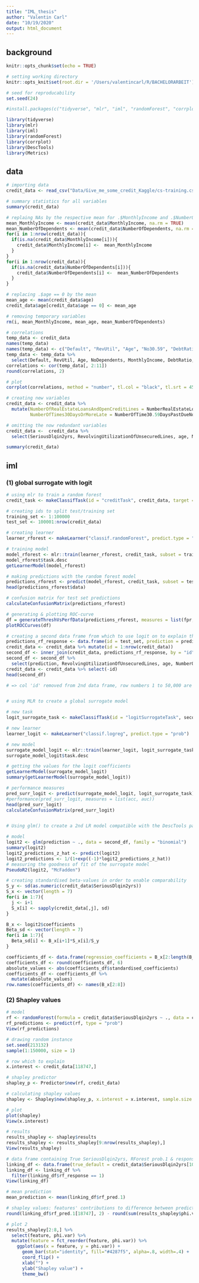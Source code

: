```yaml
---
title: "IML_thesis"
author: "Valentin Carl"
date: "10/19/2020"
output: html_document
---
```


## background

```r
knitr::opts_chunk$set(echo = TRUE)

# setting working directory
knitr::opts_knit$set(root.dir = '/Users/valentincarl/R/BACHELORARBEIT')

# seed for reproducability
set.seed(24)
```

```r
#install.packages(c("tidyverse", "mlr", "iml", "randomForest", "corrplot", "DescTools", "Metrics"))

library(tidyverse)
library(mlr)
library(iml)
library(randomForest)
library(corrplot)
library(DescTools)
library(Metrics)
```

## data

```r
# importing data
credit_data <- read_csv("Data/Give_me_some_credit_Kaggle/cs-training.csv", col_types = cols(SeriousDlqin2yrs = col_factor(levels = c("0", "1")), X1 = col_skip()))
```

```r
# summary statistics for all variables
summary(credit_data)
```

```r
# replaing NAs by the respective mean for .$MonthlyIncome and .$NumberOfDependents
mean_MonthlyIncome <- mean(credit_data$MonthlyIncome, na.rm = TRUE)
mean_NumberOfDependents <- mean(credit_data$NumberOfDependents, na.rm = TRUE)
for(i in 1:nrow(credit_data)){
  if(is.na(credit_data$MonthlyIncome[i])){
    credit_data$MonthlyIncome[i] <-  mean_MonthlyIncome
  }
}
for(i in 1:nrow(credit_data)){
  if(is.na(credit_data$NumberOfDependents[i])){
    credit_data$NumberOfDependents[i] <-  mean_NumberOfDependents
  }
}

# replacing .$age == 0 by the mean
mean_age <- mean(credit_data$age)
credit_data$age[credit_data$age == 0] <- mean_age

# removing temporary variables
rm(i, mean_MonthlyIncome, mean_age, mean_NumberOfDependents)
```

```r
# correlations
temp_data <- credit_data
names(temp_data) 
names(temp_data) <- c("Default", "RevUtil", "Age", "No30.59", "DebtRatio", "MonthlyIncome", "OpenCredits", "No90", "NoRealEst", "No60.89", "NoDependents")
temp_data <- temp_data %>%
  select(Default, RevUtil, Age, NoDependents, MonthlyIncome, DebtRatio, OpenCredits, NoRealEst, No30.59, No60.89, No90)
correlations <- cor(temp_data[, 2:11])
round(correlations, 2)

# plot
corrplot(correlations, method = "number", tl.col = "black", tl.srt = 45)
```

```r
# creating new variables
credit_data <- credit_data %>%
  mutate(NumberOfRealEstateLoansAndOpenCreditLines = NumberRealEstateLoansOrLines + NumberOfOpenCreditLinesAndLoans,
         NumberOfTimes30DaysOrMoreLate = NumberOfTime30.59DaysPastDueNotWorse + NumberOfTime60.89DaysPastDueNotWorse + NumberOfTimes90DaysLate)

# omitting the now redundant variables
credit_data <-  credit_data %>%
  select(SeriousDlqin2yrs, RevolvingUtilizationOfUnsecuredLines, age, NumberOfDependents, MonthlyIncome, DebtRatio, NumberOfRealEstateLoansAndOpenCreditLines, NumberOfTimes30DaysOrMoreLate)

summary(credit_data)
```

## iml

### (1) global surrogate with logit

```r
# using mlr to train a random forest
credit_task <- makeClassifTask(id = "creditTask", credit_data, target = "SeriousDlqin2yrs", positive = "1")

# creating ids to split test/training set
training_set <- 1:100000
test_set <- 100001:nrow(credit_data)

# creating learner
learner_rforest <- makeLearner("classif.randomForest", predict.type = "prob")

# training model
model_rforest <- mlr::train(learner_rforest, credit_task, subset = training_set)
model_rforest$task.desc
getLearnerModel(model_rforest)

# making predictions with the random forest model
predictions_rforest <- predict(model_rforest, credit_task, subset = test_set)
head(predictions_rforest$data)

# confusion matrix for test set predictions
calculateConfusionMatrix(predictions_rforest)

# generating & plotting ROC-curve
df = generateThreshVsPerfData(predictions_rforest, measures = list(fpr, tpr))
plotROCCurves(df)
```

```r
# creating a second data frame from which to use logit on to explain the predictions made by the random forest model
predictions_rf_response <- data.frame(id = test_set, prediction = predictions_rforest$data$response)
credit_data <- credit_data %>% mutate(id = 1:nrow(credit_data))
second_df <- inner_join(credit_data, predictions_rf_response, by = "id")
second_df <- second_df %>%
  select(prediction, RevolvingUtilizationOfUnsecuredLines, age, NumberOfDependents, MonthlyIncome, DebtRatio, NumberOfRealEstateLoansAndOpenCreditLines, NumberOfTimes30DaysOrMoreLate)
credit_data <- credit_data %>% select(-id)
head(second_df)

# => col 'id' removed from 2nd data frame, row numbers 1 to 50,000 are equivalent to row numers 100,001 to 150,000 in credit_data


# using MLR to create a global surrogate model

# new task
logit_surrogate_task <- makeClassifTask(id = "logitSurrogateTask", second_df, target = "prediction", positive = "1")

# new learner
learner_logit <- makeLearner("classif.logreg", predict.type = "prob")

# new model
surrogate_model_logit <- mlr::train(learner_logit, logit_surrogate_task)
surrogate_model_logit$task.desc

# getting the values for the logit coefficients
getLearnerModel(surrogate_model_logit)
summary(getLearnerModel(surrogate_model_logit))

# performance measures
pred_surr_logit <- predict(surrogate_model_logit, logit_surrogate_task)
#performance(pred_surr_logit, measures = list(acc, auc))
head(pred_surr_logit)
calculateConfusionMatrix(pred_surr_logit)


# Using glm() to create a 2nd LR model compatible with the DescTools package, logit2 is identical to surrogate_model_logit

# model
logit2 <- glm(prediction ~ ., data = second_df, family = "binomial")
summary(logit2)
logit2_predictions_z_hat <- predict(logit2)
logit2_predictions <- 1/(1+exp((-1)*logit2_predictions_z_hat))
# measuring the goodness of fit of the surrogate model
PseudoR2(logit2, "McFadden")

# creating standardised beta-values in order to enable comparability
S_y <- sd(as.numeric(credit_data$SeriousDlqin2yrs))
S_x <- vector(length = 7)
for(i in 1:7){
  j <- i+1
  S_x[i] <- sapply(credit_data[,j], sd)
}

B_x <- logit2$coefficients
Beta_sd <- vector(length = 7)
for(i in 1:7){
  Beta_sd[i] <- B_x[i+1]*S_x[i]/S_y
}

coefficients_df <- data.frame(regression_coefficients = B_x[2:length(B_x)], standardised_coefficients = Beta_sd)
coefficients_df <- round(coefficients_df, 6)
absolute_values <- abs(coefficients_df$standardised_coefficients)
coefficients_df <- coefficients_df %>%
  mutate(absolute_values)
row.names(coefficients_df) <- names(B_x[2:8])
```

### (2) Shapley values

```r
# model
rf <- randomForest(formula = credit_data$SeriousDlqin2yrs ~ ., data = credit_data, ntree = 500)
rf_predictions <- predict(rf, type = "prob")
View(rf_predictions)

# drawing random instance
set.seed(213132)
sample(1:150000, size = 1)

# row which to explain
x.interest <- credit_data[118747,]

# shapley predictor
shapley_p <- Predictor$new(rf, credit_data)

# calculating shapley values
shapley <- Shapley$new(shapley_p, x.interest = x.interest, sample.size = 100)

# plot
plot(shapley)
View(x.interest)

# results
results_shapley <- shapley$results
results_shapley <- results_shapley[9:nrow(results_shapley),]
View(results_shapley)

# data frame containing True SeriousDlqin2yrs, RForest prob.1 & response, ID
linking_df <- data.frame(true_default = credit_data$SeriousDlqin2yrs[100001:150000], rf_pred.1 = predictions_rforest$data$prob.1, rf_response = predictions_rforest$data$response, id = c(1:50000))
linking_df <- linking_df %>%
  filter(linking_df$rf_response == 1)
View(linking_df)

# mean prediction
mean_prediction <- mean(linking_df$rf_pred.1)

# shapley values: features' contributions to difference between prediction and average prediction
round(linking_df$rf_pred.1[18747], 2) - round(sum(results_shapley$phi.var), 2) - round(mean(linking_df$rf_pred.1), 2)

# plot 2
results_shapley[2:8,] %>%
  select(feature, phi.var) %>%
  mutate(feature = fct_reorder(feature, phi.var)) %>%
    ggplot(aes(x = feature, y = phi.var)) +
      geom_bar(stat="identity", fill="#4287f5", alpha=.8, width=.4) +
      coord_flip() +
      xlab("") +
      ylab("Shapley value") +
      theme_bw()
```
